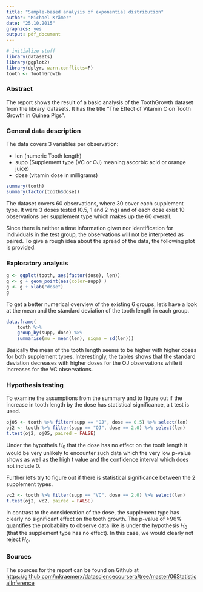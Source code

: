 ```yaml
---
title: "Sample-based analysis of exponential distribution"
author: "Michael Krämer"
date: "25.10.2015"
graphics: yes
output: pdf_document
---
```

```r
# initialize stuff
library(datasets)
library(ggplot2)
library(dplyr, warn.conflicts=F)
tooth <- ToothGrowth
```

### Abstract
The report shows the result of a basic analysis of the ToothGrowth dataset from the library 'datasets. It has the title "The Effect of Vitamin C on Tooth Growth in Guinea Pigs".

### General data description
The data covers 3 variables per observation:

* len (numeric	Tooth length)
* supp (Supplement type (VC or OJ) meaning ascorbic acid or orange juice)
* dose (vitamin dose in milligrams)

```r
summary(tooth)
summary(factor(tooth$dose))
```

The dataset covers 60 observations, where 30 cover each supplement type. It were 3 doses tested (0.5, 1 and 2 mg) and of each dose exist 10 observations per supplement type which makes up the 60 overall.

Since there is neither a time information given nor identification for individuals in the test group, the observations will not be interpreted as paired. To give a rough idea about the spread of the data, the following plot is provided.

### Exploratory analysis
```r
g <- ggplot(tooth, aes(factor(dose), len))
g <- g + geom_point(aes(color=supp) )
g <- g + xlab("dose")
g
```

To get a better numerical overview of the existing 6 groups, let's have a look at the mean and the standard deviation of the tooth length in each group.

```r
data.frame(
    tooth %>%
    group_by(supp, dose) %>%
    summarise(mu = mean(len), sigma = sd(len)))
```

Basically the mean of the tooth length seems to be higher with higher doses for both supplement types. Interestingly, the tables shows that the standard deviation decreases with higher doses for the OJ observations while it increases for the VC observations.

### Hypothesis testing
To examine the assumptions from the summary and to figure out if the increase in tooth length by the dose has statistical significance, a t test is used.
```r
oj05 <- tooth %>% filter(supp == "OJ", dose == 0.5) %>% select(len)
oj2 <- tooth %>% filter(supp == "OJ", dose == 2.0) %>% select(len)
t.test(oj2, oj05, paired = FALSE)
```

Under the hypotheis $H_0$ that the dose has no effect on the tooth length it would be very unlikely to encounter such data which the very low p-value shows as well as the high t value and the confidence interval which does not include 0.

Further let's try to figure out if there is statistical significance between the 2 supplement types.
```r
vc2 <- tooth %>% filter(supp == "VC", dose == 2.0) %>% select(len)
t.test(oj2, vc2, paired = FALSE)
```

In contrast to the consideration of the dose, the supplement type has clearly no significant effect on the tooth growth. The p-value of >96% quantifies the probability to observe data like is under the hypothesis $H_0$ (that the supplement type has no effect). In this case, we would clearly not reject $H_0$.

### Sources
The sources for the report can be found on Github at [https://github.com/mkraemerx/datasciencecoursera/tree/master/06StatisticalInference](https://github.com/mkraemerx/datasciencecoursera/tree/master/06StatisticalInference)